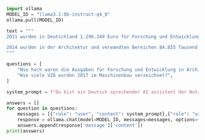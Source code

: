 

```python
import ollama
MODEL_ID = "llama3.1:8b-instruct-q4_0"
ollama.pull(MODEL_ID)

text = """
2011 wurden in Deutschland 1.296.349 Euro für Forschung und Entwicklung in Architektur- und Ingenieurbüros sowie für technische Untersuchungen ausgegeben. 1987 gab es im gesamten Wirtschaftssektor 295.332 Vollzeitäquivalente (VZÄ) im Bereich Forschung und Entwicklung. 2016 wurden im Sektor der freiberuflichen, wissenschaftlichen und technischen Dienstleistungen 47.551 VZÄ gezählt. Im Bergbau und in der Steingewinnung wurden im selben Jahr 21.318 Tausend Euro für interne Forschungs- und Entwicklungsarbeiten ausgegeben. Im Maschinenbau wurden 2017 49.323 VZÄ im Bereich Forschung und Entwicklung verzeichnet. 2004 betrugen die internen Forschungs- und Entwicklungsausgaben im gesamten Wirtschaftssektor 38.363.000 Tausend Euro.

2014 wurden in der Architektur und verwandten Bereichen 84.855 Tausend Euro für externe Forschungs- und Entwicklungsaufwendungen ausgegeben. 2016 wurden im Luft- und Raumfahrzeugbau 1.732.000 Tausend Euro für interne Forschung und Entwicklung aufgewendet. In den Finanz- und Versicherungsdienstleistungen wurden 2014 318.000 Tausend Euro und 2010 in der Herstellung von Glas, Keramik sowie in der Verarbeitung von Steinen 285.334 Tausend Euro für interne Forschung und Entwicklung verzeichnet.
"""

questions = [
    "Wie hoch waren die Ausgaben für Forschung und Entwicklung in Architektur- und Ingenieurbüros im Jahr 2011?",
    "Wie viele VZÄ wurden 2017 im Maschinenbau verzeichnet?",
]

system_prompt = f"Du bist ein Deutsch sprechender AI assistent der Nutzern Fragen über folgenden Inhalt beantwortet: \n{text}\n Antworte kurz und immer auf Deutsch!."

answers = []
for question in questions:
    messages = [{"role": "user", "content": system_prompt},{"role": "user", "content": question}]
    response = ollama.chat(model=MODEL_ID, messages=messages, options={'temperature': 0.1, 'num_predict': 256, "top_p": 0.9})
    answers.append(response['message']['content'])
print(answers)
```

